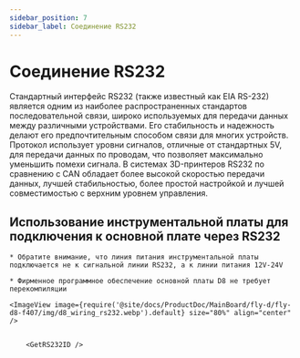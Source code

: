 ```yaml
---
sidebar_position: 7
sidebar_label: Соединение RS232
---
```







# Соединение RS232

Стандартный интерфейс RS232 (также известный как EIA RS-232) является одним из наиболее распространенных стандартов последовательной связи, широко используемых для передачи данных между различными устройствами. Его стабильность и надежность делают его предпочтительным способом связи для многих устройств. Протокол использует уровни сигналов, отличные от стандартных 5V, для передачи данных по проводам, что позволяет максимально уменьшить помехи сигнала. В системах 3D-принтеров RS232 по сравнению с CAN обладает более высокой скоростью передачи данных, лучшей стабильностью, более простой настройкой и лучшей совместимостью с верхним уровнем управления.

## Использование инструментальной платы для подключения к основной плате через RS232

    * Обратите внимание, что линия питания инструментальной платы подключается не к сигнальной линии RS232, а к линии питания 12V-24V

    * Фирменное программное обеспечение основной платы D8 не требует перекомпиляции
    
    <ImageView image={require('@site/docs/ProductDoc/MainBoard/fly-d/fly-d8-f407/img/d8_wiring_rs232.webp').default} size="80%" align="center" />


        <GetRS232ID />